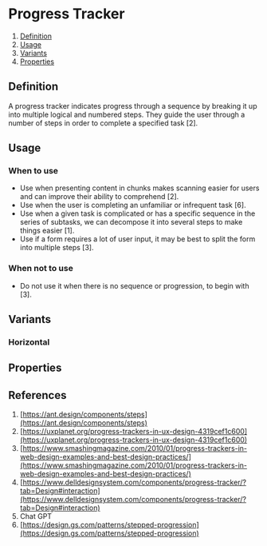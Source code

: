
<Meta of={ProgressTrackerStories} />

# Progress Tracker
1. [Definition](#definition)
2. [Usage](#usage)
3. [Variants](#variants)
4. [Properties](#properties)

## Definition
A progress tracker indicates progress through a sequence by breaking it up into multiple logical and numbered steps.
They guide the user through a number of steps in order to complete a specified task [2].
<Canvas of={ProgressTrackerStories.Default} />

## Usage

### When to use
- Use when presenting content in chunks makes scanning easier for users and can improve their ability to comprehend [2].
- Use when the user is completing an unfamiliar or infrequent task [6].
- Use when a given task is complicated or has a specific sequence in the series of subtasks, we can decompose it into
  several steps to make things easier [1].
- Use if a form requires a lot of user input, it may be best to split the form into multiple steps [3].

### When not to use
- Do not use it when there is no sequence or progression, to begin with [3].

## Variants

### Horizontal
<Canvas of={ProgressTrackerStories.Default} />

## Properties
<ArgTypes of={ProgressTracker} />

## References
1. [https://ant.design/components/steps](https://ant.design/components/steps)
2. [https://uxplanet.org/progress-trackers-in-ux-design-4319cef1c600](https://uxplanet.org/progress-trackers-in-ux-design-4319cef1c600)
3. [https://www.smashingmagazine.com/2010/01/progress-trackers-in-web-design-examples-and-best-design-practices/](https://www.smashingmagazine.com/2010/01/progress-trackers-in-web-design-examples-and-best-design-practices/)
4. [https://www.delldesignsystem.com/components/progress-tracker/?tab=Design#interaction](https://www.delldesignsystem.com/components/progress-tracker/?tab=Design#interaction)
5. Chat GPT
6. [https://design.gs.com/patterns/stepped-progression](https://design.gs.com/patterns/stepped-progression)

